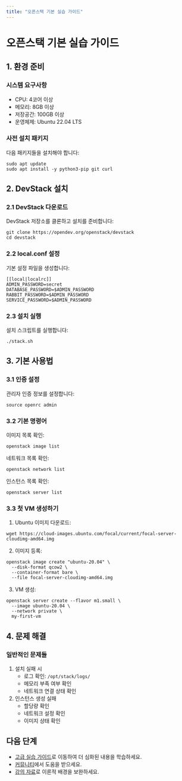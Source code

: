 ```yaml
---
title: "오픈스택 기본 실습 가이드"
---
```


# 오픈스택 기본 실습 가이드

## 1. 환경 준비

### 시스템 요구사항
- CPU: 4코어 이상
- 메모리: 8GB 이상
- 저장공간: 100GB 이상
- 운영체제: Ubuntu 22.04 LTS

### 사전 설치 패키지
다음 패키지들을 설치해야 합니다:

```
sudo apt update
sudo apt install -y python3-pip git curl
```

## 2. DevStack 설치

### 2.1 DevStack 다운로드
DevStack 저장소를 클론하고 설치를 준비합니다:

```
git clone https://opendev.org/openstack/devstack
cd devstack
```

### 2.2 local.conf 설정
기본 설정 파일을 생성합니다:

```
[[local|localrc]]
ADMIN_PASSWORD=secret
DATABASE_PASSWORD=$ADMIN_PASSWORD
RABBIT_PASSWORD=$ADMIN_PASSWORD
SERVICE_PASSWORD=$ADMIN_PASSWORD
```

### 2.3 설치 실행
설치 스크립트를 실행합니다:

```
./stack.sh
```

## 3. 기본 사용법

### 3.1 인증 설정
관리자 인증 정보를 설정합니다:

```
source openrc admin
```

### 3.2 기본 명령어

이미지 목록 확인:
```
openstack image list
```

네트워크 목록 확인:
```
openstack network list
```

인스턴스 목록 확인:
```
openstack server list
```

### 3.3 첫 VM 생성하기

1. Ubuntu 이미지 다운로드:
```
wget https://cloud-images.ubuntu.com/focal/current/focal-server-cloudimg-amd64.img
```

2. 이미지 등록:
```
openstack image create "ubuntu-20.04" \
  --disk-format qcow2 \
  --container-format bare \
  --file focal-server-cloudimg-amd64.img
```

3. VM 생성:
```
openstack server create --flavor m1.small \
  --image ubuntu-20.04 \
  --network private \
  my-first-vm
```

## 4. 문제 해결

### 일반적인 문제들

1. 설치 실패 시
   - 로그 확인: `/opt/stack/logs/`
   - 메모리 부족 여부 확인
   - 네트워크 연결 상태 확인

2. 인스턴스 생성 실패
   - 할당량 확인
   - 네트워크 설정 확인
   - 이미지 상태 확인

## 다음 단계

- [고급 실습 가이드](advanced.qmd)로 이동하여 더 심화된 내용을 학습하세요.
- [커뮤니티](../community.qmd)에서 도움을 받으세요.
- [강의 자료](../lectures/index.qmd)로 이론적 배경을 보완하세요.
